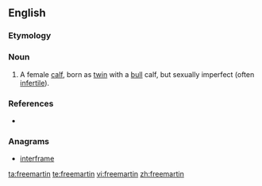 ==English==

===Etymology===
{{unk.|en|title=Etymology unknown.}}

===Noun===
{{en-noun}}

# A female [[calf]], born as [[twin]] with a [[bull]] calf, but sexually imperfect (often [[infertile]]).

===References===
* {{R:Websters}}

===Anagrams===
* [[interframe#English|interframe]]

[[ta:freemartin]]
[[te:freemartin]]
[[vi:freemartin]]
[[zh:freemartin]]